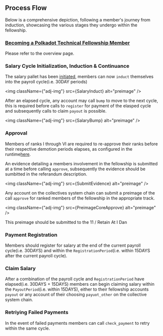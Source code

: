 
## Process Flow

Below is a comprehensive depiction, following a member's journey from induction, showcasing the various stages they undergo within the fellowship.

### [Becoming a Polkadot Technical Fellowship Member](https://polkadot-fellows.github.io/dashboard/#/membership)

Please refer to the overview page.

### Salary Cycle Initialization, Induction & Continuance

The salary pallet has been [initiated](https://collectives.statescan.io/#/extrinsics/2983655-2), members can now `induct` themselves into the payroll cycle(i.e. 30DAY periods)

<img className={"adj-img"} src={SalaryInduct} alt="preimage" />

After an elapsed cycle, any account may call `bump` to move to the next cycle, this is required before calls to `register` for payment of the elasped cycle and subsequently calls to claim `payout` is possible.

<img className={"adj-img"} src={SalaryBump} alt="preimage" />

### Approval

Members of ranks I through VI are required to re-approve their ranks before their respective demotion periods elapses, as configured in the runtime[here](https://github.com/polkadot-fellows/runtimes/issues/111#issuecomment-1872941849).

An evidence detailing a members involvement in the fellowship is submitted at a time before calling `approve`, subsequently the evidence should be sumbitted in the referandum description.

<img className={"adj-img"} src={SubmitEvidence} alt="preimage" />

Any account on the collectives system chain can submit a preimage of the call `approve` for ranked members of the fellowship in the appropriate track.

<img className={"adj-img"} src={PreimageCoreApprove} alt="preimage" />

This preimage should be submitted to the 11 / Retain At I Dan

<!-- TODO: Image of a call to `approve` with the write parameters and submit a referendum, all images -->

### Payment Registration

Members should register for salary at the end of the current payroll cycle(i.e. 30DAYS) and within the `RegistrationPeriod`(i.e. within 15DAYS after the current payroll cycle).

<!-- TODO: Image of a call to `register` -->

### Claim Salary

After a combination of the payroll cycle and `RegistrationPeriod` have elapsed(i.e. 30DAYS + 15DAYS) members can begin claiming salary within the `PayoutPeriod`(i.e. within 15DAYS), either to their fellowship accounts `payout` or any account of their choosing `payuot_other` on the collective system chain.

<!-- TODO: Image of a call to `payout` and `payout_other` -->

### Retriying Failed Payments

In the event of failed payments members can call `check_payment` to retry within the same cycle.

<!-- TODO: Image of a call to `check_payment` -->
